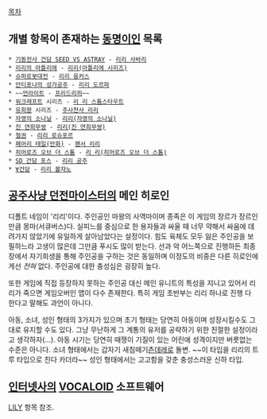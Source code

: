 [[목차]]
== 개별 항목이 존재하는 [[동명이인]] 목록 ==
 * [[기동전사 건담 SEED VS ASTRAY]] - [[리리 사바리]]
 * [[리리의 아틀리에]] - [[리리(아틀리에 시리즈)]]
 * [[슈퍼로봇대전]] - [[리리 융커스]]
 * [[안티포나의 성가공주]] - [[리리 도르파]]
 * ~~[[언라이트]] - [[프리드리히(언라이트)|프리드리히]]~~ 
 * [[워크래프트]] 시리즈 - [[리 리 스톰스타우트]]
 * [[유희왕]] 시리즈 - [[주사천사 리리]]
 * [[자영의 소나닐]] - [[리리(자영의 소나닐)]]
 * [[진 연희무쌍]] - [[리리(진 연희무쌍)]]
 * [[철권]] - [[리리 로슈포르]]
 * [[페어리 테일(만화)]] - [[팬서 리리]]
 * [[히어로즈 오브 더 스톰]] - [[리 리(히어로즈 오브 더 스톰)]]
 * [[SD 건담 포스]] - [[리리 공주]]
 * [[∀건담]] - [[리리 볼쟈노]]

== [[공주사냥 던전마이스터]]의 메인 히로인 ==
디폴트 네임이 '리리'이다. 주인공인 마왕의 사역마이며 종족은 이 게임의 장르가 장르인 만큼 몽마(서큐버스)다. 실피느를 중심으로 한 용자들과 싸울 때 너무 약해서 싸움에 데려가지 않았기에 유일하게 살아남았다는 설정이다. 힘도 육체도 모두 잃은 주인공을 보필하느라 고생이 많은데 그만큼 푸시도 많이 받는다. 선과 악 어느쪽으로 진행하든 최종장에서 자기희생을 통해 주인공을 구하는 것은 동일하며 이정도의 비중은 다른 히로인에게선 ''전혀'' 없다. 주인공에 대한 충성심은 굉장히 높다.

또한 게임에 직접 등장하지 못하는 주인공 대신 메인 유니트의 특성을 지니고 있어서 리리가 죽으면 게임오버인 맵이 다수 존재한다. 특히 게임 초반부는 리리 하나로 진행 다 한다고 말해도 과언이 아니다. 

아동, 소녀, 성인 형태의 3가지가 있으며 초기 형태는 당연히 아동이며 성장시킬수도 그대로 유지할 수도 있다. 그냥 무난하게 그 계통의 유저를 공략하기 위한 친절한 설정이라고 생각하자(...). 아동 시기는 당연히 때쟁이 기질이 있는 어린애 성격이지만 버릇없는 수준은 아니다. 소녀 형태에서는 갑자기 새침떼기[[츤데레]]로 돌변. ~~이 타입을 리리의 트루 타입으로 친다 카더라~~ 성인 형태에서는 고고함을 갖춘 충성스러운 신하 타입.
== [[인터넷]]사의 [[VOCALOID]] 소프트웨어 ==
[[LILY]] 항목 참조.
